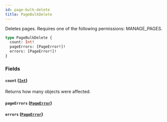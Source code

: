 ```yaml
---
id: page-bulk-delete
title: PageBulkDelete
---
```



Deletes pages. Requires one of the following permissions: MANAGE_PAGES.

```graphql
type PageBulkDelete {
  count: Int!
  pageErrors: [PageError!]!
  errors: [PageError!]!
}
```


### Fields

#### `count` ([`Int`](../../../developer/api-reference/scalars/int))

Returns how many objects were affected.


#### `pageErrors` ([`PageError`](../../../developer/api-reference/objects/page-error))




#### `errors` ([`PageError`](../../../developer/api-reference/objects/page-error))






